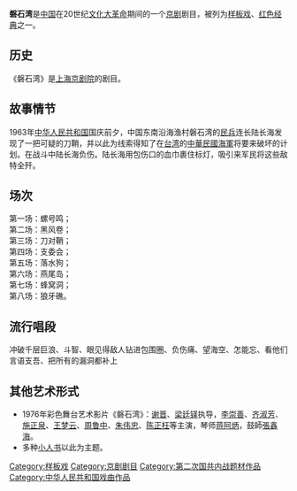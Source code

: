 '''磐石湾'''是[[中国|中国]]在20世纪[[文化大革命|文化大革命]]期间的一个[[京剧|京剧]]剧目，被列为[[样板戏|样板戏]]、[[红色经典|红色经典]]之一。

==历史==
《磐石湾》是[[上海京剧院|上海京剧院]]的剧目。

==故事情节==

1963年[[中华人民共和国|中华人民共和国]]国庆前夕，中国东南沿海渔村磐石湾的[[民兵|民兵]]连长陆长海发现了一把可疑的刀鞘，并以此为线索得知了在[[台湾|台湾]]的[[中華民國海軍|中華民國海軍]]将要来破坏的计划。在战斗中陆长海负伤。陆长海用包伤口的血巾裹住标灯，吸引来军民将这些敌特全歼。
==场次==
第一场：螺号鸣；<br>第二场：黑风卷；<br>第三场：刀对鞘；<br>第四场：支委会；<br>第五场：落水狗；<br>第六场：燕尾岛；<br>第七场：蜂窝洞；<br>第八场：狼牙礁。

==流行唱段==
冲破千层巨浪、斗智、眼见得敌人钻进包围圈、负伤痛、望海空、怎能忘、看他们言语支吾、把所有的漏洞都补上

==其他艺术形式==
*1976年彩色舞台艺术影片《磐石湾》：[[谢晋|谢晋]]、[[梁廷铎|梁廷铎]]执导，[[李崇善|李崇善]]、[[齐淑芳|齐淑芳]]、[[施正泉|施正泉]]、[[王梦云|王梦云]]、[[周鲁中|周鲁中]]、[[朱伟忠|朱伟忠]]、[[陈正枉|陈正枉]]等主演，琴师[[蒋阿炳|蒋阿炳]]，鼓師[[張鑫海|張鑫海]]。
*多种[[小人书|小人书]]以此为主题。

{{样板戏}}

[[Category:样板戏|Category:样板戏]]
[[Category:京剧剧目|Category:京剧剧目]]
[[Category:第二次国共内战题材作品|Category:第二次国共内战题材作品]]
[[Category:中华人民共和国戏曲作品|Category:中华人民共和国戏曲作品]]
